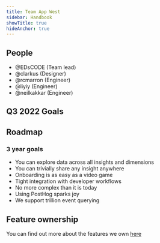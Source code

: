 ```yaml
---
title: Team App West
sidebar: Handbook
showTitle: true
hideAnchor: true
---
```




## People

- @EDsCODE (Team lead)
- @clarkus (Designer)
- @rcmarron (Engineer)
- @liyiy (Engineer)
- @neilkakkar (Engineer)

<Mission />

## Q3 2022 Goals

<Objectives />

## Roadmap

### 3 year goals
* You can explore data across all insights and dimensions
* You can trivially share any insight anywhere
* Onboarding is as easy as a video game
* Tight integration with developer workflows
* No more complex than it is today
* Using PostHog sparks joy
* We support trillion event querying

## Feature ownership
You can find out more about the features we own [here](/handbook/engineering/feature-ownership)
